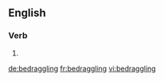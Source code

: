 
==English==

===Verb===
{{head|en|present participle}}

# {{present participle of|bedraggle|lang=en|nocat=1}}

[[de:bedraggling]]
[[fr:bedraggling]]
[[vi:bedraggling]]